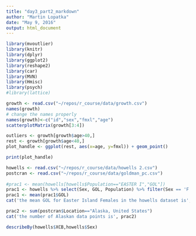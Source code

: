 ```yaml
---
title: "day3_part2_markdown"
author: "Martin Lopatka"
date: "May 9, 2016"
output: html_document
---
```


```r
library(mvoutlier)
library(knitr)
library(dplyr)
library(ggplot2)
library(reshape2)
library(car)
library(MVN)
library(Hmisc)
library(psych)
#library(lattice)
```

```r
growth <- read.csv("~/repos/r_course/data/growth.csv")
names(growth)
# change the names properly
names(growth)<-c("id","sex","fmxl","age")
scatterplotMatrix(growth[3:4])

```

```r
outliers <- growth[growth$age>40,]
rest <- growth[growth$age<40,]
plot_handle <- ggplot(rest, aes(x=age, y=fmxl)) + geom_point()

print(plot_handle)
```

```r
howells <- read.csv("~/repos/r_course/data/howells 2.csv")
postcran <- read.csv("~/repos/r_course/data/goldman_pc.csv")
    
#prac1 <- mean(howells[howells$Population=="EASTER I","GOL"])
prac1 <- howells %>% select(Sex, GOL, Population) %>% filter(Sex == 'F', Population == "EASTER I")
prac1 <- mean(prac1$GOL)
cat('the mean GOL for Easter Island Females in the howells dataset is', prac1)

prac2 <- sum(postcran$Location=="Alaska, United States")
cat('the number of Alaskan data points is', prac2)

describeBy(howells$XCB,howells$Sex)

```